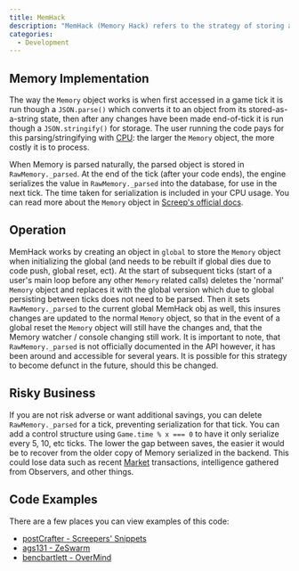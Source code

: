 ```yaml
---
title: MemHack
description: "MemHack (Memory Hack) refers to the strategy of storing a user's Memory object in global to skip the JSON.parse() normally required at first-access of Memory in a tick, thus saving CPU every tick. Note that the hack is exactly that: a hack. It relies on the underlying implementation of the API, not the published API itself, giving it the potential to become obsolete or broken in the future."
categories:
  - Development
---
```


## Memory Implementation

The way the `Memory` object works is when first accessed in a game tick it is run though a `JSON.parse()` which converts it to an object from its stored-as-a-string state, then after any changes have been made end-of-tick it is run though a `JSON.stringify()` for storage. The user running the code pays for this parsing/stringifying with [CPU](/CPU): the larger the `Memory` object, the more costly it is to process.

When Memory is parsed naturally, the parsed object is stored in `RawMemory._parsed`. At the end of the tick (after your code ends), the engine serializes the value in `RawMemory._parsed` into the database, for use in the next tick. The time taken for serialization is included in your CPU usage. You can read more about the `Memory` object in [Screep's official docs](https://docs.screeps.com/global-objects.html#Memory-object).

## Operation

MemHack works by creating an object in `global` to store the `Memory` object when initializing the global (and needs to be rebuilt if global dies due to code push, global reset, ect). At the start of subsequent ticks (start of a user's main loop before any other `Memory` related calls) deletes the 'normal' `Memory` object and replaces it with the global version which due to global persisting between ticks does not need to be parsed. Then it sets `RawMemory._parsed` to the current global MemHack obj as well, this insures changes are updated to the normal `Memory` object, so that in the event of a global reset the `Memory` object will still have the changes and, that the Memory watcher / console changing still work. It is important to note, that `RawMemory._parsed` is not officially documented in the API however, it has been around and accessible for several years. It is possible for this strategy to become defunct in the future, should this be changed.

## Risky Business

If you are not risk adverse or want additional savings, you can delete `RawMemory._parsed` for a tick, preventing serialization for that tick. You can add a control structure using `Game.time % x === 0` to have it only serialize every 5, 10, etc ticks. The lower the gap between saves, the easier it would be to recover from the older copy of Memory serialized in the backend. This could lose data such as recent [Market](/Market) transactions, intelligence gathered from Observers, and other things.

## Code Examples

There are a few places you can view examples of this code:

- [postCrafter - Screepers' Snippets](https://github.com/screepers/screeps-snippets/blob/master/src/misc/JavaScript/Memory%20Cache.js)
- [ags131 - ZeSwarm](https://github.com/ags131/ZeSwarm/blob/v1.1/src/MemHack.js)
- [bencbartlett - OverMind](https://github.com/bencbartlett/Overmind/blob/master/src/memory/Memory.ts#L83)